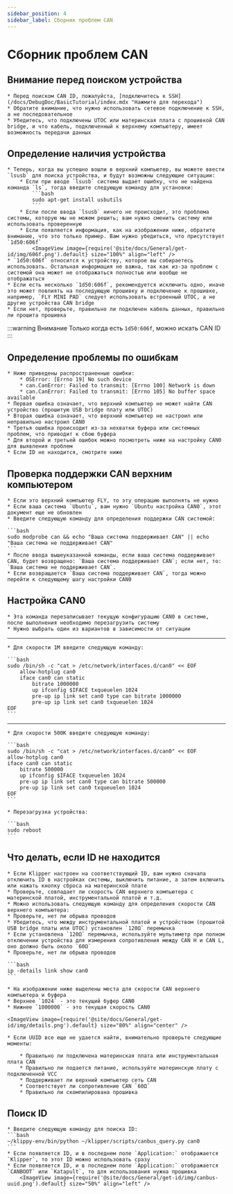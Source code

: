 ```yaml
---
sidebar_position: 4
sidebar_label: Сборник проблем CAN
---
```



# Сборник проблем CAN

## Внимание перед поиском устройства

    * Перед поиском CAN ID, пожалуйста, [подключитесь к SSH](/docs/DebugDoc/BasicTutorial/index.mdx "Нажмите для перехода")
    * Обратите внимание, что нужно использовать сетевое подключение к SSH, а не последовательное
    * Убедитесь, что подключены UTOC или материнская плата с прошивкой CAN bridge, и что кабель, подключенный к верхнему компьютеру, имеет возможность передачи данных

## Определение наличия устройства

    * Теперь, когда вы успешно вошли в верхний компьютер, вы можете ввести `lsusb` для поиска устройства, и будут возможны следующие ситуации:
        * Если при вводе `lsusb` система выдает ошибку, что не найдена команда `ls`, тогда введите следующую команду для установки:
            ```bash
            sudo apt-get install usbutils
            ```
        * Если после ввода `lsusb` ничего не происходит, это проблема системы, которую мы не можем решить; вам нужно сменить систему или использовать проверенную
        * Если появляется информация, как на изображении ниже, обратите внимание, что это только пример. Вам нужно убедиться, что присутствует `1d50:606f`
            <ImageView image={require('@site/docs/General/get-id/img/606f.png').default} size="100%" align="left" />
    * `1d50:606f` относится к устройству, которое вы собираетесь использовать. Остальная информация не важна, так как из-за проблем с системой она может не отображаться полностью или вообще не отображаться
    * Если есть несколько `1d50:606f`, рекомендуется исключить одно, иначе это может повлиять на последующую прошивку и подключение к прошивке, например, `FLY MINI PAD` следует использовать встроенный UTOC, а не другие устройства CAN bridge
    * Если нет, проверьте, правильно ли подключен кабель данных, правильно ли прошита прошивка

:::warning Внимание
Только когда есть `1d50:606f`, можно искать CAN ID
:::

## Определение проблемы по ошибкам

    * Ниже приведены распространенные ошибки:
        * OSError: [Errno 19] No such device
        * can.CanError: Failed to transmit: [Errno 100] Network is down
        * can.CanError: Failed to transmit: [Errno 105] No buffer space available
    * Первая ошибка означает, что верхний компьютер не может найти CAN устройство (прошитую USB bridge плату или UTOC)
    * Вторая ошибка означает, что верхний компьютер не настроил или неправильно настроил CAN0
    * Третья ошибка происходит из-за нехватки буфера или системных проблем, что приводит к сбою буфера
    * Для второй и третьей ошибок можно посмотреть ниже на настройку CAN0 для выявления проблем
    * Если ID не находится, смотрите ниже

## Проверка поддержки CAN верхним компьютером

    * Если это верхний компьютер FLY, то эту операцию выполнять не нужно
    * Если ваша система `Ubuntu`, вам нужно `Ubuntu настройка CAN0`, этот документ еще не обновлен
    * Введите следующую команду для определения поддержки CAN системой:

    ```bash
    sudo modprobe can && echo "Ваша система поддерживает CAN" || echo "Ваша система не поддерживает CAN"
    ```
    * После ввода вышеуказанной команды, если ваша система поддерживает CAN, будет возвращено: `Ваша система поддерживает CAN`; если нет, то: `Ваша система не поддерживает CAN`.
    * Если возвращается `Ваша система поддерживает CAN`, тогда можно перейти к следующему шагу настройки CAN0

## Настройка CAN0

    * Эта команда перезаписывает текущую конфигурацию CAN0 в системе, после выполнения необходимо перезагрузить систему
    * Нужно выбрать один из вариантов в зависимости от ситуации
----
    * Для скорости 1M введите следующую команду:

    ```bash
    sudo /bin/sh -c "cat > /etc/network/interfaces.d/can0" << EOF
        allow-hotplug can0
        iface can0 can static
            bitrate 1000000
            up ifconfig $IFACE txqueuelen 1024
            pre-up ip link set can0 type can bitrate 1000000
            pre-up ip link set can0 txqueuelen 1024
    EOF
    ```
----
    * Для скорости 500K введите следующую команду:

    ```bash
    sudo /bin/sh -c "cat > /etc/network/interfaces.d/can0" << EOF
    allow-hotplug can0
    iface can0 can static
        bitrate 500000
        up ifconfig $IFACE txqueuelen 1024
        pre-up ip link set can0 type can bitrate 500000
        pre-up ip link set can0 txqueuelen 1024
    EOF
    ```

    * Перезагрузка устройства:

    ```bash
    sudo reboot
    ```


## Что делать, если ID не находится

    * Если Klipper настроен на соответствующий ID, вам нужно сначала отключить ID в настройках системы, выключить питание, а затем включить или нажать кнопку сброса на материнской плате
    * Проверьте, совпадает ли скорость CAN верхнего компьютера с материнской платой, инструментальной платой и т.д.
    * Можно использовать следующую команду для определения скорости CAN верхнего компьютера:
    * Проверьте, нет ли обрыва проводов
    * Убедитесь, что между инструментальной платой и устройством (прошитой USB bridge платы или UTOC) установлен `120Ω` перемычка
    * Если установлена `120Ω` перемычка, используйте мультиметр при полном отключении устройства для измерения сопротивления между CAN H и CAN L, оно должно быть около `60Ω`
    * Проверьте, нет ли обрыва проводов

    ```bash
    ip -details link show can0
    ```
    
    * На изображении ниже выделены места для скорости CAN верхнего компьютера и буфера
    * Верхнее `1024` - это текущий буфер CAN0
    * Нижнее `1000000` - это текущая скорость CAN0

    <ImageView image={require('@site/docs/General/get-id/img/details.png').default} size="80%" align="center" />

    * Если UUID все еще не удается найти, внимательно проверьте следующие моменты:

        * Правильно ли подключена материнская плата или инструментальная плата CAN
        * Правильно ли подается питание, используйте материнскую плату с подключенной VCC
        * Поддерживает ли верхний компьютер сеть CAN
        * Соответствует ли сопротивление CAN `60Ω`
        * Правильно ли скомпилирована прошивка

## Поиск ID

    * Введите следующую команду для поиска ID:
    ```bash
    ~/klippy-env/bin/python ~/klipper/scripts/canbus_query.py can0
    ```
    * Если появляется ID, и в последнем поле `Application:` отображается `Klipper`, то этот ID можно использовать сразу
    * Если появляется ID, и в последнем поле `Application:` отображается `CANBOOT` или `Katapult`, то для использования нужна прошивка
        <ImageView image={require('@site/docs/General/get-id/img/canbus-uuid.png').default} size="50%" align="left" />